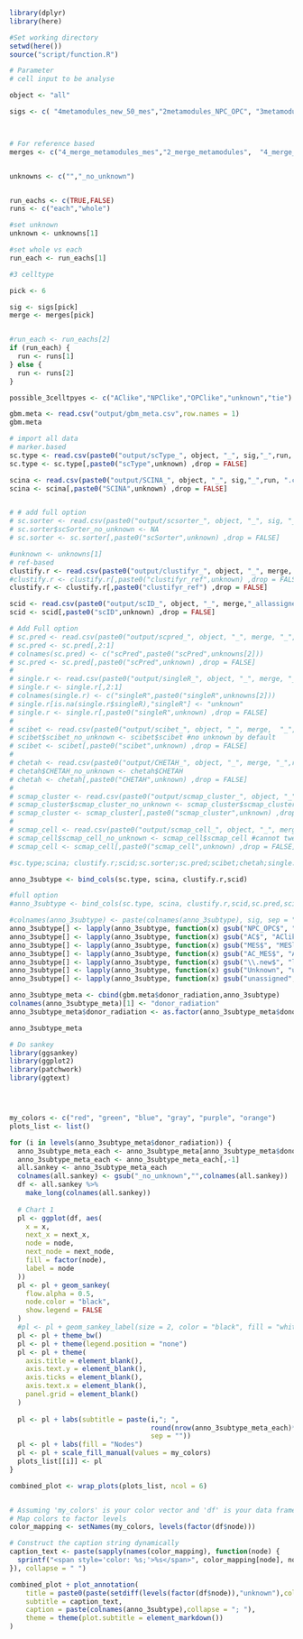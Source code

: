 
```r
library(dplyr)
library(here)
```


```r
#Set working directory
setwd(here())
source("script/function.R")
```
```r
# Parameter
# cell input to be analyse

object <- "all"

sigs <- c( "4metamodules_new_50_mes","2metamodules_NPC_OPC", "3metamodules_new_50", "4metamodules_new_50","npcopc_ac_mes","npcopc_acmes")



# For reference based
merges <- c("4_merge_metamodules_mes","2_merge_metamodules",  "4_merge_metamodules_3celltypes","4_merge_metamodules","npcopc_ac_mes","npcopc_acmes")


unknowns <- c("","_no_unknown")


run_eachs <- c(TRUE,FALSE)
runs <- c("each","whole")

```
```r
#set unknown 
unknown <- unknowns[1]

#set whole vs each
run_each <- run_eachs[1]

#3 celltype

pick <- 6

sig <- sigs[pick]
merge <- merges[pick]


#run_each <- run_eachs[2]
if (run_each) {
  run <- runs[1]
} else {
  run <- runs[2]
}

possible_3celltpyes <- c("AClike","NPClike","OPClike","unknown","tie")
```

```r
gbm.meta <- read.csv("output/gbm_meta.csv",row.names = 1)
gbm.meta
```

```r
# import all data
# marker.based
sc.type <- read.csv(paste0("output/scType_", object, "_", sig,"_",run, ".csv"), row.names = 1)
sc.type <- sc.type[,paste0("scType",unknown) ,drop = FALSE]

scina <- read.csv(paste0("output/SCINA_", object, "_", sig,"_",run, ".csv"), row.names = 1)
scina <- scina[,paste0("SCINA",unknown) ,drop = FALSE]


# # add full option
# sc.sorter <- read.csv(paste0("output/scsorter_", object, "_", sig, "_",run,".csv"), row.names = 1)
# sc.sorter$scSorter_no_unknown <- NA
# sc.sorter <- sc.sorter[,paste0("scSorter",unknown) ,drop = FALSE]
```


```r
#unknown <- unknowns[1]
# ref-based
clustify.r <- read.csv(paste0("output/clustifyr_", object, "_", merge, "_",run,".csv"), row.names = 1)
#clustify.r <- clustify.r[,paste0("clustifyr_ref",unknown) ,drop = FALSE]
clustify.r <- clustify.r[,paste0("clustifyr_ref") ,drop = FALSE]

scid <- read.csv(paste0("output/scID_", object, "_", merge,"_allassigned","_",run,".csv"), row.names = 1)
scid <- scid[,paste0("scID",unknown) ,drop = FALSE]
```


```r
# Add Full option
# sc.pred <- read.csv(paste0("output/scpred_", object, "_", merge, "_",run, ".csv"), row.names = 1)
# sc.pred <- sc.pred[,2:1]
# colnames(sc.pred) <- c("scPred",paste0("scPred",unknowns[2]))
# sc.pred <- sc.pred[,paste0("scPred",unknown) ,drop = FALSE]
# 
# single.r <- read.csv(paste0("output/singleR_", object, "_", merge, "_",run, ".csv"), row.names = 1)
# single.r <- single.r[,2:1]
# colnames(single.r) <- c("singleR",paste0("singleR",unknowns[2]))
# single.r[is.na(single.r$singleR),"singleR"] <- "unknown"
# single.r <- single.r[,paste0("singleR",unknown) ,drop = FALSE]
# 
# scibet <- read.csv(paste0("output/scibet_", object, "_", merge,  "_",run,".csv"), row.names = 1)
# scibet$scibet_no_unknown <- scibet$scibet #no unknown by default
# scibet <- scibet[,paste0("scibet",unknown) ,drop = FALSE]
# 
# chetah <- read.csv(paste0("output/CHETAH_", object, "_", merge, "_",run, ".csv"), row.names = 1)
# chetah$CHETAH_no_unknown <- chetah$CHETAH
# chetah <- chetah[,paste0("CHETAH",unknown) ,drop = FALSE]
# 
# scmap_cluster <- read.csv(paste0("output/scmap_cluster_", object, "_", merge,  "_",run,".csv"), row.names = 1)
# scmap_cluster$scmap_cluster_no_unknown <- scmap_cluster$scmap_cluster #cannot tweak to have no unknown
# scmap_cluster <- scmap_cluster[,paste0("scmap_cluster",unknown) ,drop = FALSE]
# 
# scmap_cell <- read.csv(paste0("output/scmap_cell_", object, "_", merge,  "_",run,".csv"), row.names = 1)
# scmap_cell$scmap_cell_no_unknown <- scmap_cell$scmap_cell #cannot tweak to have no unknown
# scmap_cell <- scmap_cell[,paste0("scmap_cell",unknown) ,drop = FALSE]
```

```r
#sc.type;scina; clustify.r;scid;sc.sorter;sc.pred;scibet;chetah;single.r;scmap_cluster;scmap_cluster
```


```r
anno_3subtype <- bind_cols(sc.type, scina, clustify.r,scid)

#full option
#anno_3subtype <- bind_cols(sc.type, scina, clustify.r,scid,sc.pred,scibet,chetah,single.r,scmap_cluster,scmap_cell)

#colnames(anno_3subtype) <- paste(colnames(anno_3subtype), sig, sep = "_")
anno_3subtype[] <- lapply(anno_3subtype, function(x) gsub("NPC_OPC$", "NPC_OPClike", x))
anno_3subtype[] <- lapply(anno_3subtype, function(x) gsub("AC$", "AClike", x))
anno_3subtype[] <- lapply(anno_3subtype, function(x) gsub("MES$", "MESlike", x))
anno_3subtype[] <- lapply(anno_3subtype, function(x) gsub("AC_MES$", "AC_MESlike", x))
anno_3subtype[] <- lapply(anno_3subtype, function(x) gsub("\\.new$", "like", x))
anno_3subtype[] <- lapply(anno_3subtype, function(x) gsub("Unknown", "unknown", x))
anno_3subtype[] <- lapply(anno_3subtype, function(x) gsub("unassigned", "unknown", x))
```

```r
anno_3subtype_meta <- cbind(gbm.meta$donor_radiation,anno_3subtype)
colnames(anno_3subtype_meta)[1] <- "donor_radiation"
anno_3subtype_meta$donor_radiation <- as.factor(anno_3subtype_meta$donor_radiation)

anno_3subtype_meta
```

```r
# Do sankey
library(ggsankey)
library(ggplot2)
library(patchwork)
library(ggtext)




my_colors <- c("red", "green", "blue", "gray", "purple", "orange") 
plots_list <- list()

for (i in levels(anno_3subtype_meta$donor_radiation)) {
  anno_3subtype_meta_each <- anno_3subtype_meta[anno_3subtype_meta$donor_radiation == i,]
  anno_3subtype_meta_each <- anno_3subtype_meta_each[,-1]
  all.sankey <- anno_3subtype_meta_each
  colnames(all.sankey) <- gsub("_no_unknown","",colnames(all.sankey))
  df <- all.sankey %>%
    make_long(colnames(all.sankey))
  
  # Chart 1
  pl <- ggplot(df, aes(
    x = x,
    next_x = next_x,
    node = node,
    next_node = next_node,
    fill = factor(node),
    label = node
  ))
  pl <- pl + geom_sankey(
    flow.alpha = 0.5,
    node.color = "black",
    show.legend = FALSE
  )
  #pl <- pl + geom_sankey_label(size = 2, color = "black", fill = "white")
  pl <- pl + theme_bw()
  pl <- pl + theme(legend.position = "none")
  pl <- pl + theme(
    axis.title = element_blank(),
    axis.text.y = element_blank(),
    axis.ticks = element_blank(),
    axis.text.x = element_blank(),
    panel.grid = element_blank()
  )
  
  pl <- pl + labs(subtitle = paste(i,"; ",
                                   round(nrow(anno_3subtype_meta_each)*100/nrow(anno_3subtype_meta),digits = 2),"%",
                                   sep = ""))
  pl <- pl + labs(fill = "Nodes")
  pl <- pl + scale_fill_manual(values = my_colors)
  plots_list[[i]] <- pl 
}

combined_plot <- wrap_plots(plots_list, ncol = 6)


# Assuming 'my_colors' is your color vector and 'df' is your data frame
# Map colors to factor levels
color_mapping <- setNames(my_colors, levels(factor(df$node)))

# Construct the caption string dynamically
caption_text <- paste(sapply(names(color_mapping), function(node) {
  sprintf("<span style='color: %s;'>%s</span>", color_mapping[node], node)
}), collapse = " ")

combined_plot + plot_annotation(
    title = paste0(paste(setdiff(levels(factor(df$node)),"unknown"),collapse = ", ") ," cell states","; ",unknown,"; ",run),
    subtitle = caption_text,
    caption = paste(colnames(anno_3subtype),collapse = "; "),
    theme = theme(plot.subtitle = element_markdown())
)

```



